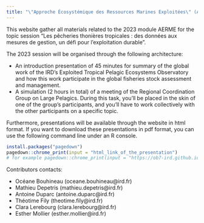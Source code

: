 ```yaml
---
title: "\"Approche Écosystémique des Ressources Marines Exploitées\" (AERME)"
---
```


This website gather all materials related to the 2023 module AERME for the topic session "Les pêcheries thonières tropicales : des données aux mesures de gestion, un défi pour l'exploitation durable".

The 2023 session will be organised through the following architecture:

- An introduction presentation of 45 minutes for summary of the global work of the IRD's Exploited Tropical Pelagic Ecosystems Observatory and how this work participate in the global fisheries stock assessment and management. 
- A simulation (2 hours in total) of a meeting of the Regional Coordination Group on Large Pelagics. During this task, you'll be placed in the skin of one of the group's participants, and you'll have to work collectively with the other participants on a specific topic.

Furthermore, presentations will be available through the website in html format. If you want to download these presentations in pdf format, you can use the following command line under an R console.

```r
install.packages("pagedown")
pagedown::chrome_print(input = "html_link_of_the_presentation")
# for example pagedown::chrome_print(input = "https://ob7-ird.github.io/training_aerme/materials/global_presentation.html")
```


Contributors contacts:

-   Océane Bouhineau (oceane.bouhineau\@ird.fr)
-   Mathieu Depetris (mathieu.depetris\@ird.fr)
-   Antoine Duparc (antoine.duparc\@ird.fr)
-   Théotime Fily (theotime.fily\@ird.fr)
-   Clara Lerebourg (clara.lerebourg\@ird.fr)
-   Esther Mollier (esther.mollier\@ird.fr)

